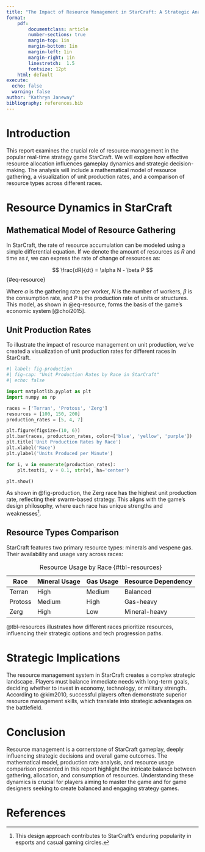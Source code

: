 ```yaml
---
title: "The Impact of Resource Management in StarCraft: A Strategic Analysis"
format: 
    pdf:
        documentclass: article 
        number-sections: true
        margin-top: 1in
        margin-bottom: 1in
        margin-left: 1in
        margin-right: 1in
        linestretch:  1.5
        fontsize: 12pt
    html: default
execute: 
  echo: false
  warning: false     
author: "Kathryn Janeway"        
bibliography: references.bib
---
```


# Introduction

This report examines the crucial role of resource management in the popular real-time strategy game StarCraft. We will explore how effective resource allocation influences gameplay dynamics and strategic decision-making. The analysis will include a mathematical model of resource gathering, a visualization of unit production rates, and a comparison of resource types across different races.

# Resource Dynamics in StarCraft

## Mathematical Model of Resource Gathering

In StarCraft, the rate of resource accumulation can be modeled using a simple differential equation. If we denote the amount of resources as $R$ and time as $t$, we can express the rate of change of resources as:

$$
\frac{dR}{dt} = \alpha N - \beta P
$${#eq-resource}

Where $\alpha$ is the gathering rate per worker, $N$ is the number of workers, $\beta$ is the consumption rate, and $P$ is the production rate of units or structures. This model, as shown in @eq-resource, forms the basis of the game's economic system [@choi2015].

## Unit Production Rates

To illustrate the impact of resource management on unit production, we've created a visualization of unit production rates for different races in StarCraft.

```python
#| label: fig-production
#| fig-cap: "Unit Production Rates by Race in StarCraft"
#| echo: false

import matplotlib.pyplot as plt
import numpy as np

races = ['Terran', 'Protoss', 'Zerg']
resources = [100, 150, 200]
production_rates = [5, 4, 7]

plt.figure(figsize=(10, 6))
plt.bar(races, production_rates, color=['blue', 'yellow', 'purple'])
plt.title('Unit Production Rates by Race')
plt.xlabel('Race')
plt.ylabel('Units Produced per Minute')

for i, v in enumerate(production_rates):
    plt.text(i, v + 0.1, str(v), ha='center')

plt.show()
```

As shown in @fig-production, the Zerg race has the highest unit production rate, reflecting their swarm-based strategy. This aligns with the game's design philosophy, where each race has unique strengths and weaknesses[^1].

## Resource Types Comparison

StarCraft features two primary resource types: minerals and vespene gas. Their availability and usage vary across races:

| Race    | Mineral Usage | Gas Usage | Resource Dependency |
|---------|---------------|-----------|---------------------|
| Terran  | High          | Medium    | Balanced            |
| Protoss | Medium        | High      | Gas-heavy           |
| Zerg    | High          | Low       | Mineral-heavy       |

: Resource Usage by Race {#tbl-resources}

@tbl-resources illustrates how different races prioritize resources, influencing their strategic options and tech progression paths.

# Strategic Implications

The resource management system in StarCraft creates a complex strategic landscape. Players must balance immediate needs with long-term goals, deciding whether to invest in economy, technology, or military strength. According to @kim2010, successful players often demonstrate superior resource management skills, which translate into strategic advantages on the battlefield.

# Conclusion

Resource management is a cornerstone of StarCraft gameplay, deeply influencing strategic decisions and overall game outcomes. The mathematical model, production rate analysis, and resource usage comparison presented in this report highlight the intricate balance between gathering, allocation, and consumption of resources. Understanding these dynamics is crucial for players aiming to master the game and for game designers seeking to create balanced and engaging strategy games.

[^1]: This design approach contributes to StarCraft's enduring popularity in esports and casual gaming circles.

# References
